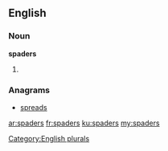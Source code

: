 ==English==

===Noun===
'''spaders'''

# {{plural of|[[spader]]}}

===Anagrams===
* [[spreads#English|spreads]]

[[Category:English plurals]]

[[ar:spaders]]
[[fr:spaders]]
[[ku:spaders]]
[[my:spaders]]